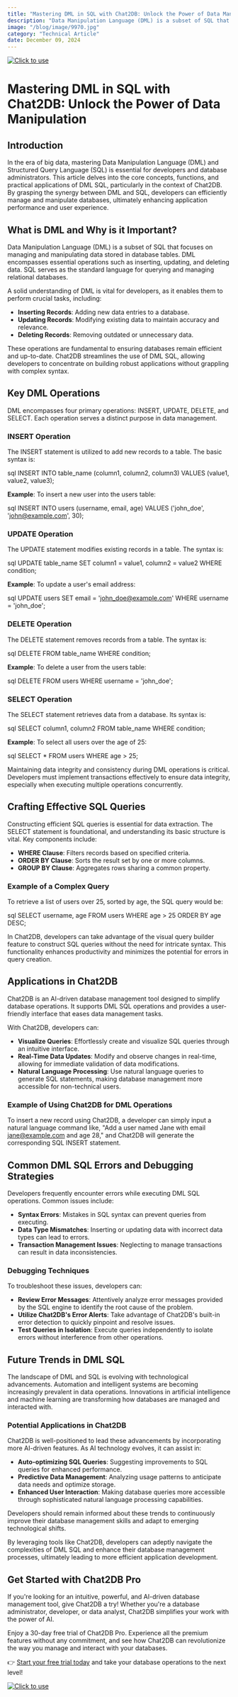 ```yaml
---
title: "Mastering DML in SQL with Chat2DB: Unlock the Power of Data Manipulation"
description: "Data Manipulation Language (DML) is a subset of SQL that focuses on managing and manipulating data stored in database tables."
image: "/blog/image/9970.jpg"
category: "Technical Article"
date: December 09, 2024
---
```

[![Click to use](/image/blog/bg/chat2db1.png)](https://app.chat2db.ai/)
# Mastering DML in SQL with Chat2DB: Unlock the Power of Data Manipulation


<Authors date="December 16, 2024">
  <Author name="Jing" link="https://chat2db.ai" />
</Authors>

## Introduction
In the era of big data, mastering Data Manipulation Language (DML) and Structured Query Language (SQL) is essential for developers and database administrators. This article delves into the core concepts, functions, and practical applications of DML SQL, particularly in the context of Chat2DB. By grasping the synergy between DML and SQL, developers can efficiently manage and manipulate databases, ultimately enhancing application performance and user experience.

## What is DML and Why is it Important?
Data Manipulation Language (DML) is a subset of SQL that focuses on managing and manipulating data stored in database tables. DML encompasses essential operations such as inserting, updating, and deleting data. SQL serves as the standard language for querying and managing relational databases.

A solid understanding of DML is vital for developers, as it enables them to perform crucial tasks, including:

- **Inserting Records**: Adding new data entries to a database.
- **Updating Records**: Modifying existing data to maintain accuracy and relevance.
- **Deleting Records**: Removing outdated or unnecessary data.

These operations are fundamental to ensuring databases remain efficient and up-to-date. Chat2DB streamlines the use of DML SQL, allowing developers to concentrate on building robust applications without grappling with complex syntax.

## Key DML Operations
DML encompasses four primary operations: INSERT, UPDATE, DELETE, and SELECT. Each operation serves a distinct purpose in data management.

### INSERT Operation
The INSERT statement is utilized to add new records to a table. The basic syntax is:

sql
INSERT INTO table_name (column1, column2, column3)
VALUES (value1, value2, value3);


**Example**:
To insert a new user into the users table:

sql
INSERT INTO users (username, email, age)
VALUES ('john_doe', 'john@example.com', 30);


### UPDATE Operation
The UPDATE statement modifies existing records in a table. The syntax is:

sql
UPDATE table_name
SET column1 = value1, column2 = value2
WHERE condition;


**Example**:
To update a user's email address:

sql
UPDATE users
SET email = 'john_doe@example.com'
WHERE username = 'john_doe';


### DELETE Operation
The DELETE statement removes records from a table. The syntax is:

sql
DELETE FROM table_name
WHERE condition;


**Example**:
To delete a user from the users table:

sql
DELETE FROM users
WHERE username = 'john_doe';


### SELECT Operation
The SELECT statement retrieves data from a database. Its syntax is:

sql
SELECT column1, column2
FROM table_name
WHERE condition;


**Example**:
To select all users over the age of 25:

sql
SELECT * 
FROM users
WHERE age > 25;


Maintaining data integrity and consistency during DML operations is critical. Developers must implement transactions effectively to ensure data integrity, especially when executing multiple operations concurrently.

## Crafting Effective SQL Queries
Constructing efficient SQL queries is essential for data extraction. The SELECT statement is foundational, and understanding its basic structure is vital. Key components include:

- **WHERE Clause**: Filters records based on specified criteria.
- **ORDER BY Clause**: Sorts the result set by one or more columns.
- **GROUP BY Clause**: Aggregates rows sharing a common property.

### Example of a Complex Query
To retrieve a list of users over 25, sorted by age, the SQL query would be:

sql
SELECT username, age
FROM users
WHERE age > 25
ORDER BY age DESC;


In Chat2DB, developers can take advantage of the visual query builder feature to construct SQL queries without the need for intricate syntax. This functionality enhances productivity and minimizes the potential for errors in query creation.

## Applications in Chat2DB
Chat2DB is an AI-driven database management tool designed to simplify database operations. It supports DML SQL operations and provides a user-friendly interface that eases data management tasks.

With Chat2DB, developers can:

- **Visualize Queries**: Effortlessly create and visualize SQL queries through an intuitive interface.
- **Real-Time Data Updates**: Modify and observe changes in real-time, allowing for immediate validation of data modifications.
- **Natural Language Processing**: Use natural language queries to generate SQL statements, making database management more accessible for non-technical users.

### Example of Using Chat2DB for DML Operations
To insert a new record using Chat2DB, a developer can simply input a natural language command like, "Add a user named Jane with email jane@example.com and age 28," and Chat2DB will generate the corresponding SQL INSERT statement.

## Common DML SQL Errors and Debugging Strategies
Developers frequently encounter errors while executing DML SQL operations. Common issues include:

- **Syntax Errors**: Mistakes in SQL syntax can prevent queries from executing.
- **Data Type Mismatches**: Inserting or updating data with incorrect data types can lead to errors.
- **Transaction Management Issues**: Neglecting to manage transactions can result in data inconsistencies.

### Debugging Techniques
To troubleshoot these issues, developers can:

- **Review Error Messages**: Attentively analyze error messages provided by the SQL engine to identify the root cause of the problem.
- **Utilize Chat2DB's Error Alerts**: Take advantage of Chat2DB's built-in error detection to quickly pinpoint and resolve issues.
- **Test Queries in Isolation**: Execute queries independently to isolate errors without interference from other operations.

## Future Trends in DML SQL
The landscape of DML and SQL is evolving with technological advancements. Automation and intelligent systems are becoming increasingly prevalent in data operations. Innovations in artificial intelligence and machine learning are transforming how databases are managed and interacted with.

### Potential Applications in Chat2DB
Chat2DB is well-positioned to lead these advancements by incorporating more AI-driven features. As AI technology evolves, it can assist in:

- **Auto-optimizing SQL Queries**: Suggesting improvements to SQL queries for enhanced performance.
- **Predictive Data Management**: Analyzing usage patterns to anticipate data needs and optimize storage.
- **Enhanced User Interaction**: Making database queries more accessible through sophisticated natural language processing capabilities.

Developers should remain informed about these trends to continuously improve their database management skills and adapt to emerging technological shifts.

By leveraging tools like Chat2DB, developers can adeptly navigate the complexities of DML SQL and enhance their database management processes, ultimately leading to more efficient application development.

## Get Started with Chat2DB Pro

If you're looking for an intuitive, powerful, and AI-driven database management tool, give Chat2DB a try! Whether you're a database administrator, developer, or data analyst, Chat2DB simplifies your work with the power of AI.

Enjoy a 30-day free trial of Chat2DB Pro. Experience all the premium features without any commitment, and see how Chat2DB can revolutionize the way you manage and interact with your databases.

👉 [Start your free trial today](https://app.chat2db.ai/) and take your database operations to the next level!

[![Click to use](/image/blog/bg/chat2db.jpg)](https://app.chat2db.ai/)